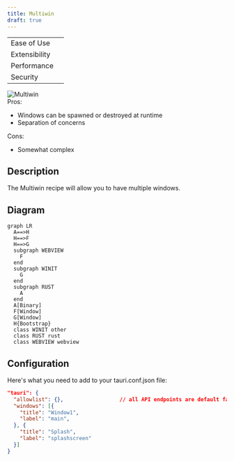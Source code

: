 ```yaml
---
title: Multiwin
draft: true
---
```



<div className="row">
	<div className="col col--4">
		<table>
			<tr>
				<td>Ease of Use</td>
				<td>
					<Rater value="4" />
				</td>
			</tr>
			<tr>
				<td>Extensibility</td>
				<td>
					<Rater value="4" />
				</td>
			</tr>
			<tr>
				<td>Performance</td>
				<td>
					<Rater value="3" />
				</td>
			</tr>
			<tr>
				<td>Security</td>
				<td>
					<Rater value="5" />
				</td>
			</tr>
		</table>
	</div>
	<div className="col col--4 pattern-logo">
		<img src={useBaseUrl('img/recipes/Multiwin.svg')} alt="Multiwin" />
	</div>
	<div className="col col--4">
		Pros:
		<ul>
			<li>Windows can be spawned or destroyed at runtime</li>
			<li>Separation of concerns</li>
		</ul>
		Cons:
		<ul>
			<li>Somewhat complex</li>
		</ul>
	</div>
</div>

## Description

The Multiwin recipe will allow you to have multiple windows.

## Diagram

```mermaid
graph LR
  A==>H
  H==>F
  H==>G
  subgraph WEBVIEW
    F
  end
  subgraph WINIT
    G
  end
  subgraph RUST
    A
  end
  A[Binary]
  F[Window]
  G[Window]
  H{Bootstrap}
  class WINIT other
  class RUST rust
  class WEBVIEW webview
```

## Configuration

Here's what you need to add to your tauri.conf.json file:

```json
"tauri": {
  "allowlist": {},                  // all API endpoints are default false
  "windows": [{
    "title": "Window1",
    "label": "main",
  }, {
    "title": "Splash",
    "label": "splashscreen"
  }]
}

```
